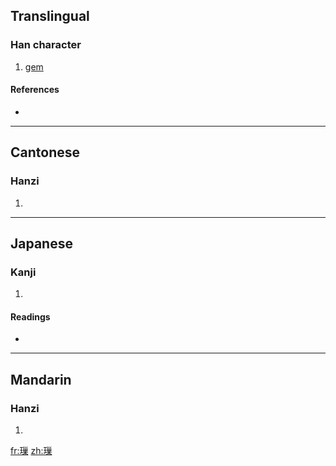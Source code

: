 ==Translingual==

===Han character===
{{Han char|rn=96|rad=玉|as=11|sn=15|four=1219<sub>4</sub>|canj=一土女女木 (MGVVD)}}

# [[gem]]

====References====
* {{Han ref|kx=0741.030|dkj=21201|dj=1150.210|hdz=21136.090|uh=7485|ud=29829|bh=E6A8|bd=59048}}

----

==Cantonese==

===Hanzi===
{{yue-hanzi|jyut=|y=jou2}}

# {{defn|Cantonese}}

----

==Japanese==

===Kanji===
{{ja-kanji|grade=|rs=玉11}}

# {{defn|Japanese}}

====Readings====
* {{ja-readings|on=[[そう]] (sō), [[さ]] (sa)|kun=|nanori=}}

----

==Mandarin==

===Hanzi===
{{cmn-hanzi|pin=[[suǒ]] ([[suo3]])|wg=so<sup>3</sup>}}

# {{defn|Mandarin}}

[[fr:璅]]
[[zh:璅]]